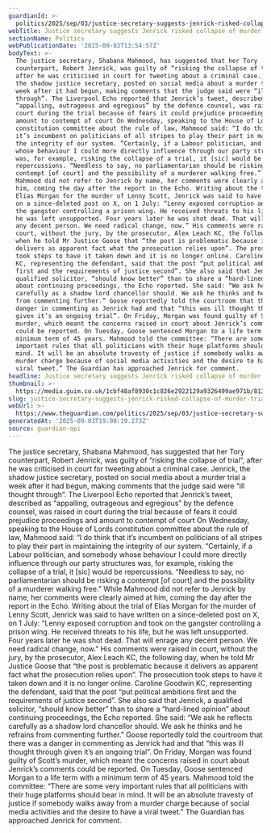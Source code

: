 ```yaml
---
guardianId: >-
  politics/2025/sep/03/justice-secretary-suggests-jenrick-risked-collapse-of-trial-with-tweet
webTitle: Justice secretary suggests Jenrick risked collapse of murder trial with tweet
sectionName: Politics
webPublicationDate: '2025-09-03T13:54:57Z'
bodyText: >-
  The justice secretary, Shabana Mahmood, has suggested that her Tory
  counterpart, Robert Jenrick, was guilty of “risking the collapse of trial”,
  after he was criticised in court for tweeting about a criminal case. Jenrick,
  the shadow justice secretary, posted on social media about a murder trial a
  week after it had begun, making comments that the judge said were “ill thought
  through”. The Liverpool Echo reported that Jenrick’s tweet, described as
  “appalling, outrageous and egregious” by the defence counsel, was raised in
  court during the trial because of fears it could prejudice proceedings and
  amount to contempt of court On Wednesday, speaking to the House of Lords
  constitution committee about the rule of law, Mahmood said: “I do think that
  it’s incumbent on politicians of all stripes to play their part in maintaining
  the integrity of our system. “Certainly, if a Labour politician, and somebody
  whose behaviour I could more directly influence through our party structures
  was, for example, risking the collapse of a trial, it [sic] would be
  repercussions. “Needless to say, no parliamentarian should be risking a
  contempt [of court] and the possibility of a murderer walking free.” While
  Mahmood did not refer to Jenrick by name, her comments were clearly aimed at
  him, coming the day after the report in the Echo. Writing about the trial of
  Elias Morgan for the murder of Lenny Scott, Jenrick was said to have written
  on a since-deleted post on X, on 1 July: “Lenny exposed corruption and took on
  the gangster controlling a prison wing. He received threats to his life, but
  he was left unsupported. Four years later he was shot dead. That will enrage
  any decent person. We need radical change, now.” His comments were raised in
  court, without the jury, by the prosecutor, Alex Leach KC, the following day,
  when he told Mr Justice Goose that “the post is problematic because it
  delivers as apparent fact what the prosecution relies upon”. The prosecution
  took steps to have it taken down and it is no longer online. Caroline Goodwin
  KC, representing the defendant, said that the post “put political ambitions
  first and the requirements of justice second”. She also said that Jenrick, a
  qualified solicitor, “should know better” than to share a “hard-lined opinion”
  about continuing proceedings, the Echo reported. She said: “We ask he reflects
  carefully as a shadow lord chancellor should. We ask he thinks and he refrains
  from commenting further.” Goose reportedly told the courtroom that there was a
  danger in commenting as Jenrick had and that “this was ill thought through
  given it’s an ongoing trial”. On Friday, Morgan was found guilty of Scott’s
  murder, which meant the concerns raised in court about Jenrick’s comments
  could be reported. On Tuesday, Goose sentenced Morgan to a life term with a
  minimum term of 45 years. Mahmood told the committee: “There are some very
  important rules that all politicians with their huge platforms should bear in
  mind. It will be an absolute travesty of justice if somebody walks away from a
  murder charge because of social media activities and the desire to have a
  viral tweet.” The Guardian has approached Jenrick for comment.
headline: Justice secretary suggests Jenrick risked collapse of murder trial with tweet
thumbnail: >-
  https://media.guim.co.uk/1cbf48af8930c1c826e2922129a9326499ae971b/813_72_3207_2566/500.jpg
slug: justice-secretary-suggests-jenrick-risked-collapse-of-murder-trial-with-tweet
webUrl: >-
  https://www.theguardian.com/politics/2025/sep/03/justice-secretary-suggests-jenrick-risked-collapse-of-trial-with-tweet
generatedAt: '2025-09-03T19:00:19.273Z'
source: guardian-api
---
```

The justice secretary, Shabana Mahmood, has suggested that her Tory counterpart, Robert Jenrick, was guilty of “risking the collapse of trial”, after he was criticised in court for tweeting about a criminal case. Jenrick, the shadow justice secretary, posted on social media about a murder trial a week after it had begun, making comments that the judge said were “ill thought through”. The Liverpool Echo reported that Jenrick’s tweet, described as “appalling, outrageous and egregious” by the defence counsel, was raised in court during the trial because of fears it could prejudice proceedings and amount to contempt of court On Wednesday, speaking to the House of Lords constitution committee about the rule of law, Mahmood said: “I do think that it’s incumbent on politicians of all stripes to play their part in maintaining the integrity of our system. “Certainly, if a Labour politician, and somebody whose behaviour I could more directly influence through our party structures was, for example, risking the collapse of a trial, it [sic] would be repercussions. “Needless to say, no parliamentarian should be risking a contempt [of court] and the possibility of a murderer walking free.” While Mahmood did not refer to Jenrick by name, her comments were clearly aimed at him, coming the day after the report in the Echo. Writing about the trial of Elias Morgan for the murder of Lenny Scott, Jenrick was said to have written on a since-deleted post on X, on 1 July: “Lenny exposed corruption and took on the gangster controlling a prison wing. He received threats to his life, but he was left unsupported. Four years later he was shot dead. That will enrage any decent person. We need radical change, now.” His comments were raised in court, without the jury, by the prosecutor, Alex Leach KC, the following day, when he told Mr Justice Goose that “the post is problematic because it delivers as apparent fact what the prosecution relies upon”. The prosecution took steps to have it taken down and it is no longer online. Caroline Goodwin KC, representing the defendant, said that the post “put political ambitions first and the requirements of justice second”. She also said that Jenrick, a qualified solicitor, “should know better” than to share a “hard-lined opinion” about continuing proceedings, the Echo reported. She said: “We ask he reflects carefully as a shadow lord chancellor should. We ask he thinks and he refrains from commenting further.” Goose reportedly told the courtroom that there was a danger in commenting as Jenrick had and that “this was ill thought through given it’s an ongoing trial”. On Friday, Morgan was found guilty of Scott’s murder, which meant the concerns raised in court about Jenrick’s comments could be reported. On Tuesday, Goose sentenced Morgan to a life term with a minimum term of 45 years. Mahmood told the committee: “There are some very important rules that all politicians with their huge platforms should bear in mind. It will be an absolute travesty of justice if somebody walks away from a murder charge because of social media activities and the desire to have a viral tweet.” The Guardian has approached Jenrick for comment.
